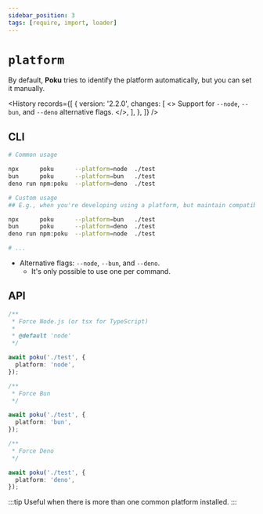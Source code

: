 ```yaml
---
sidebar_position: 3
tags: [require, import, loader]
---
```



# `platform`

By default, **Poku** tries to identify the platform automatically, but you can set it manually.

<History
  records={[
    {
      version: '2.2.0',
      changes: [
        <>
          Support for <code>--node</code>, <code>--bun</code>, and <code>--deno</code> alternative flags.
        </>,
      ],
    },
  ]}
/>

## CLI

```bash
# Common usage

npx      poku      --platform=node  ./test
bun      poku      --platform=bun   ./test
deno run npm:poku  --platform=deno  ./test
```

```bash
# Custom usage
## E.g., when you're developing using a platform, but maintain compatibility with others

npx      poku      --platform=bun   ./test
bun      poku      --platform=deno  ./test
deno run npm:poku  --platform=node  ./test

# ...
```

- Alternative flags: `--node`, `--bun`, and `--deno`.
  - It's only possible to use one per command.

## API

```ts
/**
 * Force Node.js (or tsx for TypeScript)
 *
 * @default 'node'
 */

await poku('./test', {
  platform: 'node',
});
```

```ts
/**
 * Force Bun
 */

await poku('./test', {
  platform: 'bun',
});
```

```ts
/**
 * Force Deno
 */

await poku('./test', {
  platform: 'deno',
});
```

:::tip
Useful when there is more than one common platform installed.
:::
